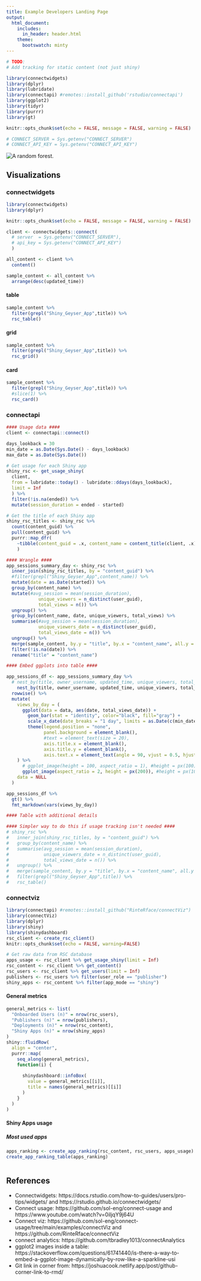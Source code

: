 ```yaml
---
title: Example Developers Landing Page
output:
  html_document:
    includes:
      in_header: header.html
    theme:
      bootswatch: minty
---
```


```r
# TODO: 
# Add tracking for static content (not just shiny)

library(connectwidgets)
library(dplyr)
library(lubridate)
library(connectapi) #remotes::install_github('rstudio/connectapi')
library(ggplot2)
library(tidyr)
library(purrr)
library(gt)

knitr::opts_chunk$set(echo = FALSE, message = FALSE, warning = FALSE)

# CONNECT_SERVER = Sys.getenv("CONNECT_SERVER")
# CONNECT_API_KEY = Sys.getenv("CONNECT_API_KEY")
```

![](https://source.unsplash.com/1920x1080/?forest "A random forest.")


## Visualizations {.tabset}

### connectwidgets

```r
library(connectwidgets)
library(dplyr)

knitr::opts_chunk$set(echo = FALSE, message = FALSE, warning = FALSE)

client <- connectwidgets::connect(
  # server  = Sys.getenv("CONNECT_SERVER"),
  # api_key = Sys.getenv("CONNECT_API_KEY")
  )

all_content <- client %>%
  content()

sample_content <- all_content %>%
  arrange(desc(updated_time)) 
```

#### table

```r
sample_content %>%
  filter(grepl("Shiny_Geyser_App",title)) %>%
  rsc_table()
```


#### grid

```r
sample_content %>%
  filter(grepl("Shiny_Geyser_App",title)) %>%
  rsc_grid()
```

#### card

```r
sample_content %>%
  filter(grepl("Shiny_Geyser_App",title)) %>%
  #slice(1) %>%
  rsc_card()
```


### connectapi

```r
#### Usage data ####
client <- connectapi::connect()

days_lookback = 30
min_date = as.Date(Sys.Date() - days_lookback)
max_date = as.Date(Sys.Date())

# Get usage for each Shiny app
shiny_rsc <- get_usage_shiny(
  client,
  from = lubridate::today() - lubridate::ddays(days_lookback),
  limit = Inf
  ) %>%
  filter(!is.na(ended)) %>%
  mutate(session_duration = ended - started)

# Get the title of each Shiny app
shiny_rsc_titles <- shiny_rsc %>%
  count(content_guid) %>%
  pull(content_guid) %>%
  purrr::map_dfr(
    ~tibble(content_guid = .x, content_name = content_title(client, .x))
    )

#### Wrangle ####
app_sessions_summary_day <- shiny_rsc %>%
  inner_join(shiny_rsc_titles, by = "content_guid") %>%
  #filter(grepl("Shiny_Geyser_App",content_name)) %>%
  mutate(date = as.Date(started)) %>%
  group_by(content_name) %>%
  mutate(#avg_session = mean(session_duration),
            unique_viewers = n_distinct(user_guid),
            total_views = n()) %>%
  ungroup() %>%
  group_by(content_name, date, unique_viewers, total_views) %>%
  summarise(#avg_session = mean(session_duration),
            unique_viewers_date = n_distinct(user_guid),
            total_views_date = n()) %>%
  ungroup() %>%
  merge(sample_content, by.y = "title", by.x = "content_name", all.y = TRUE) %>%
  filter(!is.na(date)) %>%
  rename("title" = "content_name") 

```



```r
#### Embed ggplots into table ####

app_sessions_df <- app_sessions_summary_day %>%
  # nest_by(title, owner_username, updated_time, unique_viewers, total_views, guid, url, app_mode) %>%
    nest_by(title, owner_username, updated_time, unique_viewers, total_views) %>%
  rowwise() %>%
  mutate(
    views_by_day = (
      ggplot(data = data, aes(date, total_views_date)) +
        geom_bar(stat = "identity", color="black", fill="gray") + 
        scale_x_date(date_breaks = "1 day", limits = as.Date(c(min_date, max_date))) +
        theme(legend.position = "none", 
              panel.background = element_blank(), 
              #text = element_text(size = 20),
              axis.title.x = element_blank(),
              axis.title.y = element_blank(),
              axis.text.x = element_text(angle = 90, vjust = 0.5, hjust=1))
    ) %>%
      # ggplot_image(height = 100, aspect_ratio = 1), #height = px(100)
      ggplot_image(aspect_ratio = 2, height = px(200)), #height = px(100)
    data = NULL
  ) 

app_sessions_df %>%
  gt() %>%
  fmt_markdown(vars(views_by_day)) 
```


```r
#### Table with additional details 

#### Simpler way to do this if usage tracking isn't needed ####
# shiny_rsc %>%
#   inner_join(shiny_rsc_titles, by = "content_guid") %>%
#   group_by(content_name) %>%
#   summarise(avg_session = mean(session_duration),
#             unique_viewers_date = n_distinct(user_guid),
#             total_views_date = n()) %>%
#   ungroup() %>%
#   merge(sample_content, by.y = "title", by.x = "content_name", all.y = TRUE) %>%   rename("title" = "content_name") %>%
#   filter(grepl("Shiny_Geyser_App",title)) %>%
#   rsc_table()
```

### connectviz

```r
library(connectapi) #remotes::install_github("RinteRface/connectViz")
library(connectViz)
library(dplyr)
library(shiny)
library(shinydashboard)
rsc_client <- create_rsc_client()
knitr::opts_chunk$set(echo = FALSE, warning=FALSE)
```

```r

# Get raw data from RSC database
apps_usage <- rsc_client %>% get_usage_shiny(limit = Inf)
rsc_content <- rsc_client %>% get_content()
rsc_users <- rsc_client %>% get_users(limit = Inf)
publishers <- rsc_users %>% filter(user_role == "publisher") 
shiny_apps <- rsc_content %>% filter(app_mode == "shiny")

```

#### General metrics

```r
general_metrics <- list(
  "Onboarded Users (n)" = nrow(rsc_users),
  "Publishers (n)" = nrow(publishers),
  "Deployments (n)" = nrow(rsc_content),
  "Shiny Apps (n)" = nrow(shiny_apps)
)
shiny::fluidRow(
  align = "center",
  purrr::map(
    seq_along(general_metrics),
    function(i) {
      
      shinydashboard::infoBox(
        value = general_metrics[[i]],
        title = names(general_metrics)[[i]]
      )
    }
  )
)
```

#### Shiny Apps usage

##### Most used apps

```r
apps_ranking <- create_app_ranking(rsc_content, rsc_users, apps_usage)
create_app_ranking_table(apps_ranking)
```


```r

```


## References 

 - Connectwidgets: https://docs.rstudio.com/how-to-guides/users/pro-tips/widgets/ and https://rstudio.github.io/connectwidgets/ 
 - Connect usage: https://github.com/sol-eng/connect-usage and https://www.youtube.com/watch?v=0iljqY9j64U
 - Connect viz: https://github.com/sol-eng/connect-usage/tree/main/examples/connectViz and https://github.com/RinteRface/connectViz 
 - connect analytics: https://github.com/tbradley1013/connectAnalytics
 - ggplot2 images inside a table: https://stackoverflow.com/questions/61741440/is-there-a-way-to-embed-a-ggplot-image-dynamically-by-row-like-a-sparkline-usi
 - Git link in corner from: https://joshuacook.netlify.app/post/github-corner-link-to-rmd/










